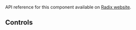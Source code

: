 
<Meta of={HoverCardStories} />

<Title>HoverCard</Title>

API reference for this component available on [Radix website](https://www.radix-ui.com/primitives/docs/components/hover-card#api-reference).

<Primary />

## Controls

<Controls />
